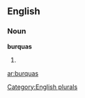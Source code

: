 ==English==

===Noun===
'''burquas'''

# {{plural of|[[burqua]]}}

[[Category:English plurals]]

[[ar:burquas]]